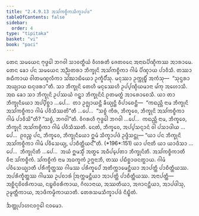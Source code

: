 ```yaml
---
title: "2.4.9.13 ᩋᩈᩘᨠᨧ᩠ᨧᩥᨠᩈᩥᨠ᩠ᨡᩣᨸᨴ"
tableOfContents: false
sidebar:
  order: 4
type: "tipitaka"
basket: "vi"
book: "paci"
---
```



<DynamicBreadcrumb />

<Division number="1224" book="paci">

<Paragraph number="3517" book="paci">
ᨲᩮᨶ ᩈᨾᨿᩮᨶ ᨻᩩᨴ᩠ᨵᩮᩤ ᨽᨣᩅᩤ ᩈᩣᩅᨲ᩠ᨳᩥᨿᩴ ᩅᩥᩉᩁᨲᩥ ᨩᩮᨲᩅᨶᩮ ᩋᨶᩣᨳᨸᩥᨱ᩠ᨯᩥᨠᩔ ᩋᩣᩁᩣᨾᩮ. ᨲᩮᨶ ᨡᩮᩣ ᨸᨶ ᩈᨾᨿᩮᨶ ᩋᨬ᩠ᨬᨲᩁᩣ ᨽᩥᨠ᩠ᨡᩩᨶᩦ ᩋᩈᩘᨠᨧ᩠ᨧᩥᨠᩣ ᨣᩤᨾᩴ ᨸᩥᨱ᩠ᨯᩣᨿ ᨸᩣᩅᩥᩈᩥ. ᨲᩔᩣ ᩁᨳᩥᨠᩣᨿ ᩅᩤᨲᨾᨱ᩠ᨯᩃᩥᨠᩣ ᩈᩘᨥᩣᨭᩥᨿᩮᩣ ᩏᨠ᩠ᨡᩥᨸᩥᩴᩈᩩ. ᨾᨶᩩᩔᩣ ᩏᨠ᩠ᨠᩩᨭ᩠ᨮᩥᩴ ᩋᨠᩴᩈᩩ—  “ᩈᩩᨶ᩠ᨴᩁᩣ ᩋᨿ᩠ᨿᩣᨿ ᨳᨶᩩᨴᩁᩣ”ᨲᩥ. ᩈᩣ ᨽᩥᨠ᩠ᨡᩩᨶᩦ ᨲᩮᩉᩥ ᨾᨶᩩᩔᩮᩉᩥ ᩏᨸ᩠ᨸᨱ᩠ᨯᩥᨿᨾᩣᨶᩣ ᨾᩘᨠᩩ ᩋᩉᩮᩣᩈᩥ.
</Paragraph>

<Paragraph number="3518" book="paci">
ᩋᨳ ᨡᩮᩣ ᩈᩣ ᨽᩥᨠ᩠ᨡᩩᨶᩦ ᩏᨸᩔᨿᩴ ᨣᨶ᩠ᨲ᩠ᩅᩣ ᨽᩥᨠ᩠ᨡᩩᨶᩦᨶᩴ ᩑᨲᨾᨲ᩠ᨳᩴ ᩋᩣᩁᩮᩣᨧᩮᩈᩥ. ᨿᩣ ᨲᩣ ᨽᩥᨠ᩠ᨡᩩᨶᩥᨿᩮᩣ ᩋᨸ᩠ᨸᩥᨧ᩠ᨨᩣ …ᨸᩮ…  ᨲᩣ ᩏᨩ᩠ᨫᩣᨿᨶ᩠ᨲᩥ ᨡᩥᨿ᩠ᨿᨶ᩠ᨲᩥ ᩅᩥᨸᩣᨧᩮᨶ᩠ᨲᩥ—  “ᨠᨳᨬ᩠ᩉᩥ ᨶᩣᨾ ᨽᩥᨠ᩠ᨡᩩᨶᩦ ᩋᩈᩘᨠᨧ᩠ᨧᩥᨠᩣ ᨣᩤᨾᩴ ᨸᩅᩥᩈᩥᩔᨲᩦ”ᨲᩥ …ᨸᩮ…  “ᩈᨧ᩠ᨧᩴ ᨠᩥᩁ, ᨽᩥᨠ᩠ᨡᩅᩮ, ᨽᩥᨠ᩠ᨡᩩᨶᩦ ᩋᩈᩘᨠᨧ᩠ᨧᩥᨠᩣ ᨣᩤᨾᩴ ᨸᩣᩅᩥᩈᩦ”ᨲᩥ? “ᩈᨧ᩠ᨧᩴ, ᨽᨣᩅᩤ”ᨲᩥ. ᩅᩥᨣᩁᩉᩥ ᨻᩩᨴ᩠ᨵᩮᩤ ᨽᨣᩅᩤ …ᨸᩮ…  ᨠᨳᨬ᩠ᩉᩥ ᨶᩣᨾ, ᨽᩥᨠ᩠ᨡᩅᩮ, ᨽᩥᨠ᩠ᨡᩩᨶᩦ ᩋᩈᩘᨠᨧ᩠ᨧᩥᨠᩣ ᨣᩤᨾᩴ ᨸᩅᩥᩈᩥᩔᨲᩥ. ᨶᩮᨲᩴ, ᨽᩥᨠ᩠ᨡᩅᩮ, ᩋᨸ᩠ᨸᩈᨶ᩠ᨶᩣᨶᩴ ᩅᩤ ᨸᩈᩣᨴᩤᨿ …ᨸᩮ…  ᩑᩅᨬ᩠ᨧ ᨸᨶ, ᨽᩥᨠ᩠ᨡᩅᩮ, ᨽᩥᨠ᩠ᨡᩩᨶᩥᨿᩮᩣ ᩍᨾᩴ ᩈᩥᨠ᩠ᨡᩣᨸᨴᩴ ᩏᨴ᩠ᨴᩥᩈᨶ᩠ᨲᩩ—
</Paragraph>

</Division>
<Division number="1225" book="paci">

<Paragraph number="3519" book="paci">
<Emphasis>“ᨿᩣ ᨸᨶ ᨽᩥᨠ᩠ᨡᩩᨶᩦ ᩋᩈᩘᨠᨧ᩠ᨧᩥᨠᩣ ᨣᩤᨾᩴ ᨸᩅᩥᩈᩮᨿ᩠ᨿ, ᨸᩣᨧᩥᨲ᩠ᨲᩥᨿᨶ᩺”</Emphasis>ᨲᩥ. (*196*:<Emphasis>151</Emphasis>)
</Paragraph>

</Division>
<Division number="1226" book="paci">

<Paragraph number="3520" book="paci">
<Emphasis>ᨿᩣ ᨸᨶᩣ</Emphasis>ᨲᩥ ᨿᩣ ᨿᩣᨴᩥᩈᩣ …ᨸᩮ…  <Emphasis>ᨽᩥᨠ᩠ᨡᩩᨶᩦ</Emphasis>ᨲᩥ …ᨸᩮ…  ᩋᨿᩴ ᩍᨾᩈ᩠ᨾᩥᩴ ᩋᨲ᩠ᨳᩮ ᩋᨵᩥᨸ᩠ᨸᩮᨲᩣ ᨽᩥᨠ᩠ᨡᩩᨶᩦᨲᩥ.
</Paragraph>

<Paragraph number="3521" book="paci">
<Emphasis>ᩋᩈᩘᨠᨧ᩠ᨧᩥᨠᩣ</Emphasis>ᨲᩥ ᩅᩥᨶᩣ ᩈᩘᨠᨧ᩠ᨧᩥᨠᩴ.
</Paragraph>

<Paragraph number="3522" book="paci">
<Emphasis>ᩈᩘᨠᨧ᩠ᨧᩥᨠᩴ</Emphasis> ᨶᩣᨾ ᩋᨵᨠ᩠ᨡᨠᩴ ᩏᨻ᩠ᨽᨶᩣᨽᩥ, ᨲᩔ ᨸᨭᩥᨧ᩠ᨨᩣᨴᨶᨲ᩠ᨳᩣᨿ.
</Paragraph>

<Paragraph number="3523" book="paci">
<Emphasis>ᨣᩤᨾᩴ ᨸᩅᩥᩈᩮᨿ᩠ᨿᩣ</Emphasis>ᨲᩥ ᨸᩁᩥᨠ᩠ᨡᩥᨲ᩠ᨲᩔ ᨣᩤᨾᩔ ᨸᩁᩥᨠ᩠ᨡᩮᨸᩴ ᩋᨲᩥᨠ᩠ᨠᩣᨾᩮᨶ᩠ᨲᩥᨿᩣ ᩋᩣᨸᨲ᩠ᨲᩥ ᨸᩣᨧᩥᨲ᩠ᨲᩥᨿᩔ. ᩋᨸᩁᩥᨠ᩠ᨡᩥᨲ᩠ᨲᩔ ᨣᩤᨾᩔ ᩏᨸᨧᩣᩁᩴ ᩒᨠ᩠ᨠᨾᨶ᩠ᨲᩥᨿᩣ ᩋᩣᨸᨲ᩠ᨲᩥ ᨸᩣᨧᩥᨲ᩠ᨲᩥᨿᩔ.
</Paragraph>

</Division>
<Division number="1227" book="paci">

<Paragraph number="3524" book="paci">
ᩋᨶᩣᨸᨲ᩠ᨲᩥ—  ᩋᨧ᩠ᨨᩥᨶ᩠ᨶᨧᩦᩅᩁᩥᨠᩣᨿ, ᨶᨭ᩠ᨮᨧᩦᩅᩁᩥᨠᩣᨿ, ᨣᩥᩃᩣᨶᩣᨿ, ᩋᩔᨲᩥᨿᩣ, ᩋᨩᩣᨶᨶ᩠ᨲᩥᨿᩣ, ᩋᩣᨸᨴᩤᩈᩩ, ᩏᨾ᩠ᨾᨲ᩠ᨲᩥᨠᩣᨿ, ᩋᩣᨴᩥᨠᨾ᩠ᨾᩥᨠᩣᨿᩣᨲᩥ.

</Paragraph>
</Division>

<Paragraph number="3525" type="center" book="paci">
ᨲᩮᩁᩈᨾᩈᩥᨠ᩠ᨡᩣᨸᨴᩴ ᨶᩥᨭ᩠ᨮᩥᨲᩴ.

  
ᨨᨲ᩠ᨲᩩᨸᩣᩉᨶᩅᨣ᩠ᨣᩮᩤ ᨶᩅᨾᩮᩣ.
</Paragraph>